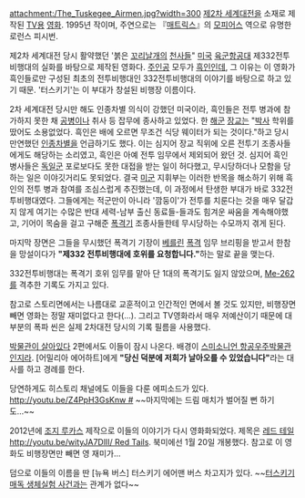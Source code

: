 attachment:/The_Tuskegee_Airmen.jpg?width=300
[[제2차 세계대전]]을 소재로 제작된 [[TV]]용 [[영화]]. 1995년 작이며, 주연으로는 『[[매트릭스]]』의 [[모피어스]] 역으로 유명한 로런스 피시번.

제2차 세계대전 당시 활약했던 '붉은 [[꼬리날개]]의 [[천사]]들" [[미국]] [[육군]]항공대 제332전투비행대의 실화를 바탕으로 제작된 영화다. [[주인공]] 모두가 [[흑인]]인데, 그 이유는 이 영화가 흑인들로만 구성된 최초의 전투비행대인 332전투비행대의 이야기를 바탕으로 하고 있기 때문. '터스키기'는 이 부대가 창설된 비행장 이름이다.

2차 세계대전 당시만 해도 인종차별 의식이 강했던 미국이라, 흑인들은 전투 병과에 참가하지 못한 채 [[공병]]이나 취사 등 잡무에 종사하고 있었다. 한 [[해군]] [[장교]]는 "[[박사]] 학위를 땄어도 소용없었다. 흑인은 배에 오르면 무조건 식당 웨이터가 되는 것이다."하고 당시 만연했던 [[인종차별]]을 언급하기도 했다. 이는 심지어 장교 직위에 오른 전투기 조종사들에게도 해당하는 소리였고, 흑인은 아예 전투 임무에서 제외되어 왔던 것. 심지어 흑인 병사들은 [[독일군]] 포로보다도 못한 대접을 받는 일이 허다했고, 무시당하더나 모함을 당하는 일은 이야깃거리도 못되었다. 결국 [[미군]] 지휘부는 이러한 반목을 해소하기 위해 흑인의 전투 병과 참여를 조심스럽게 추진했는데, 이 과정에서 탄생한 부대가 바로 332전투비행대였다. 그들에게는 적군만이 아니라 '깜둥이'가 전투를 치룬다는 것을 매우 달갑지 않게 여기는 수많은 반대 세력-남부 출신 동료들-들과도 힘겨운 싸움을 계속해야했고, 기어이 목숨을 걸고 구해준 [[폭격기]] 조종사들한테 무시당하는 수모까지 겪게 된다. 

마지막 장면은 그들을 무시했던 폭격기 기장이 [[베를린]] [[폭격]] 임무 브리핑을 받고서 한참을 망설이다가 '''"제332 전투비행대에 호위를 요청합니다."'''하는 말로 끝을 맺는다. 

332전투비행대는 폭격기 호위 임무를 맡아 단 1대의 폭격기도 잃지 않았으며, [[Me-262]]를 격추한 기록도 가지고 있다. 

참고로 스토리면에서는 나름대로 교훈적이고 인간적인 면에서 볼 것도 있지만, 비행장면 빼면 영화는 정말 재미없다고 한다(…). 그리고 TV영화라서 매우 저예산이기 때문에 대부분의 폭파 씬은 실제 2차대전 당시의 기록 필름을 사용했다. 

[[박물관이 살아있다]] 2편에서도 이들이 잠시 나온다. 배경이 [[스미소니언 항공우주박물관]]인지라. [어밀리아 에어하트]에게 '''"당신 덕분에 저희가 날아오를 수 있었습니다"'''라는 대사를 하고 경례를 한다.  

당연하게도 히스토리 채널에도 이들을 다룬 에피소드가 있다. [[http://youtu.be/Z4PpH3GsKnw #]] 
~~마지막에는 드림 매치가 벌어질 뻔 하기도...~~

2012년에 [[조지 루카스]] 제작으로 이들의 이야기가 다시 영화화되었다. 제목은 [[레드 테일]][[http://youtu.be/wityJA7DlII/ Red Tails]]. 북미에선 1월 20일 개봉했다. 참고로 이 영화도 비행장면만 빼면 영 재미가...

덤으로 이들의 이름을 딴 [뉴욕 버스] 터스키기 에어맨 버스 차고지가 있다. ~~[[터스키기 매독 생체실험 사건]]과는 관계가 없다~~
